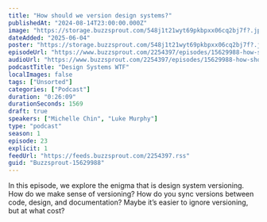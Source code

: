 ```yaml
---
title: "How should we version design systems?"
publishedAt: "2024-08-14T23:00:00.000Z"
image: "https://storage.buzzsprout.com/548j1t21wyt69pkbpxx06cq2bj7f?.jpg"
dateAdded: "2025-06-04"
poster: "https://storage.buzzsprout.com/548j1t21wyt69pkbpxx06cq2bj7f?.jpg"
episodeUrl: "https://www.buzzsprout.com/2254397/episodes/15629988-how-should-we-version-design-systems.mp3"
audioUrl: "https://www.buzzsprout.com/2254397/episodes/15629988-how-should-we-version-design-systems.mp3"
podcastTitle: "Design Systems WTF"
localImages: false
tags: ["Unsorted"]
categories: ["Podcast"]
duration: "0:26:09"
durationSeconds: 1569
draft: true
speakers: ["Michelle Chin", "Luke Murphy"]
type: "podcast"
season: 1
episode: 23
explicit: 1
feedUrl: "https://feeds.buzzsprout.com/2254397.rss"
guid: "Buzzsprout-15629988"
---
```

In this episode, we explore the enigma that is design system versioning. How do we make sense of versioning? How do you sync versions between code, design, and documentation? Maybe it’s easier to ignore versioning, but at what cost?

